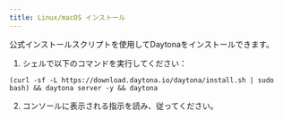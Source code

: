 ```yaml
---
title: Linux/macOS インストール
---
```


公式インストールスクリプトを使用してDaytonaをインストールできます。

1. シェルで以下のコマンドを実行してください：

```shell
(curl -sf -L https://download.daytona.io/daytona/install.sh | sudo bash) && daytona server -y && daytona
```

2. コンソールに表示される指示を読み、従ってください。

